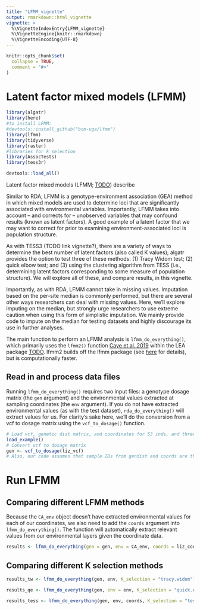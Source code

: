 ```yaml
---
title: "LFMM_vignette"
output: rmarkdown::html_vignette
vignette: >
  %\VignetteIndexEntry{LFMM_vignette}
  %\VignetteEngine{knitr::rmarkdown}
  %\VignetteEncoding{UTF-8}
---
```


```r
knitr::opts_chunk$set(
  collapse = TRUE,
  comment = "#>"
)
```

# Latent factor mixed models (LFMM)

```r
library(algatr)
library(here)
#to install LFMM:
#devtools::install_github("bcm-uga/lfmm")
library(lfmm) 
library(tidyverse)
library(raster)
#libraries for k selection
library(AssocTests)
library(tess3r)

devtools::load_all()
```

Latent factor mixed models (LFMM; [TODO](TODO REFER)) describe


Similar to RDA, LFMM is a genotype-environment association (GEA) method in which mixed models are used to determine loci that are significantly associated with environmental variables. Importantly, LFMM takes into account -- and corrects for -- unobserved variables that may confound results (known as latent factors). A good example of a latent factor that we may want to correct for prior to examining environment-associated loci is population structure.

As with TESS3 (TODO link vignette?), there are a variety of ways to determine the best number of latent factors (also called K values); algatr provides the option to test three of these methods: (1) Tracy Widom test; (2) quick elbow test; and (3) using the clustering algorithm from TESS (i.e., determining latent factors corresponding to some measure of population structure). We will explore all of these, and compare results, in this vignette.

Importantly, as with RDA, LFMM cannot take in missing values. Imputation based on the per-site median is commonly performed, but there are several other ways researchers can deal with missing values. Here, we'll explore imputing on the median, but strongly urge researchers to use extreme caution when using this form of simplistic imputation. We mainly provide code to impute on the median for testing datasets and highly discourage its use in further analyses.

The main function to perform an LFMM analysis is `lfmm_do_everything()`, which primarily uses the `lfmm2()` function [Caye et al. 2019](https://academic.oup.com/mbe/article/36/4/852/5290100) within the LEA package [TODO](TODO). lfmm2 builds off the lfmm package (see [here](https://bcm-uga.github.io/lfmm/index.html) for details), but is computationally faster.

## Read in and process data files

Running `lfmm_do_everything()` requires two input files: a genotype dosage matrix (the `gen` argument) and the environmental values extracted at sampling coordinates (the `env` argument). If you do not have extracted environmental values (as with the test dataset), `rda_do_everything()` will extract values for us. For clarity's sake here, we'll do the conversion from a vcf to dosage matrix using the `vcf_to_dosage()` function. 

```r
# Load vcf, genetic dist matrix, and coordinates for 53 inds, and three environmental layers for test dataset
load_example()
# Convert vcf to dosage matrix
gen <- vcf_to_dosage(liz_vcf)
# Also, our code assumes that sample IDs from gendist and coords are the same order; be sure to check this before moving forward!
```

# Run LFMM

## Comparing different LFMM methods

Because the `CA_env` object doesn't have extracted environmental values for each of our coordinates, we also need to add the `coords` argument into `lfmm_do_everything()`. The function will automatically extract relevant values from our environmental layers given the coordinate data.

```r
results <- lfmm_do_everything(gen = gen, env = CA_env, coords = liz_coords, lfmm_method = "ridge", K_selection = "tracy.widom")
```


## Comparing different K selection methods

```r
results_tw <- lfmm_do_everything(gen, env, K_selection = "tracy.widom")
```

```r
results_qe <- lfmm_do_everything(gen, env = env, K_selection = "quick.elbow")
```

```r
results_tess <- lfmm_do_everything(gen, env, coords, K_selection = "tess", Kvals = 1:20)
```



